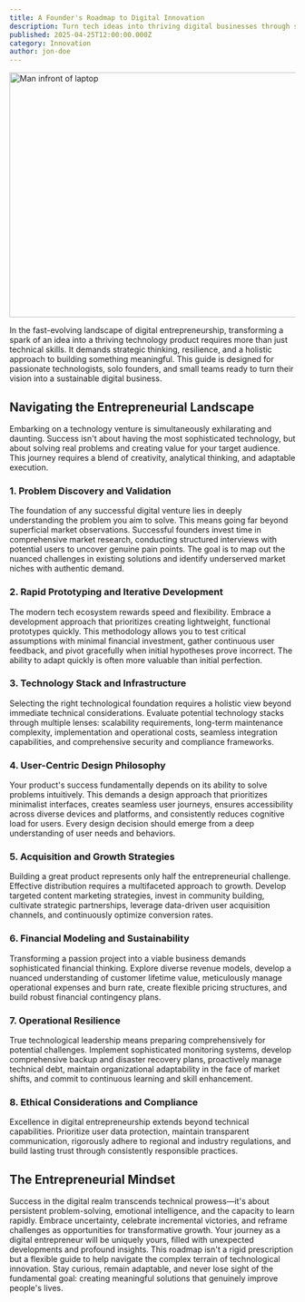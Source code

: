 ```yaml
---
title: A Founder's Roadmap to Digital Innovation
description: Turn tech ideas into thriving digital businesses through strategic innovation and user-centered beautiful design.
published: 2025-04-25T12:00:00.000Z
category: Innovation
author: jon-doe
---
```


<Image
  src="/assets/blog/a-founders-roadmap-to-digital-innovation/hero.webp"
  alt="Man infront of laptop"
  width="768"
  height="432"
  className="w-full rounded-lg"
/>

In the fast-evolving landscape of digital entrepreneurship, transforming a spark of an idea into a thriving technology product requires more than just technical skills. It demands strategic thinking, resilience, and a holistic approach to building something meaningful. This guide is designed for passionate technologists, solo founders, and small teams ready to turn their vision into a sustainable digital business.

## Navigating the Entrepreneurial Landscape

Embarking on a technology venture is simultaneously exhilarating and daunting. Success isn't about having the most sophisticated technology, but about solving real problems and creating value for your target audience. This journey requires a blend of creativity, analytical thinking, and adaptable execution.

### 1. Problem Discovery and Validation

The foundation of any successful digital venture lies in deeply understanding the problem you aim to solve. This means going far beyond superficial market observations. Successful founders invest time in comprehensive market research, conducting structured interviews with potential users to uncover genuine pain points. The goal is to map out the nuanced challenges in existing solutions and identify underserved market niches with authentic demand.

### 2. Rapid Prototyping and Iterative Development

The modern tech ecosystem rewards speed and flexibility. Embrace a development approach that prioritizes creating lightweight, functional prototypes quickly. This methodology allows you to test critical assumptions with minimal financial investment, gather continuous user feedback, and pivot gracefully when initial hypotheses prove incorrect. The ability to adapt quickly is often more valuable than initial perfection.

### 3. Technology Stack and Infrastructure

Selecting the right technological foundation requires a holistic view beyond immediate technical considerations. Evaluate potential technology stacks through multiple lenses: scalability requirements, long-term maintenance complexity, implementation and operational costs, seamless integration capabilities, and comprehensive security and compliance frameworks.

### 4. User-Centric Design Philosophy

Your product's success fundamentally depends on its ability to solve problems intuitively. This demands a design approach that prioritizes minimalist interfaces, creates seamless user journeys, ensures accessibility across diverse devices and platforms, and consistently reduces cognitive load for users. Every design decision should emerge from a deep understanding of user needs and behaviors.

### 5. Acquisition and Growth Strategies

Building a great product represents only half the entrepreneurial challenge. Effective distribution requires a multifaceted approach to growth. Develop targeted content marketing strategies, invest in community building, cultivate strategic partnerships, leverage data-driven user acquisition channels, and continuously optimize conversion rates.

### 6. Financial Modeling and Sustainability

Transforming a passion project into a viable business demands sophisticated financial thinking. Explore diverse revenue models, develop a nuanced understanding of customer lifetime value, meticulously manage operational expenses and burn rate, create flexible pricing structures, and build robust financial contingency plans.

### 7. Operational Resilience

True technological leadership means preparing comprehensively for potential challenges. Implement sophisticated monitoring systems, develop comprehensive backup and disaster recovery plans, proactively manage technical debt, maintain organizational adaptability in the face of market shifts, and commit to continuous learning and skill enhancement.

### 8. Ethical Considerations and Compliance

Excellence in digital entrepreneurship extends beyond technical capabilities. Prioritize user data protection, maintain transparent communication, rigorously adhere to regional and industry regulations, and build lasting trust through consistently responsible practices.

## The Entrepreneurial Mindset

Success in the digital realm transcends technical prowess—it's about persistent problem-solving, emotional intelligence, and the capacity to learn rapidly. Embrace uncertainty, celebrate incremental victories, and reframe challenges as opportunities for transformative growth.
Your journey as a digital entrepreneur will be uniquely yours, filled with unexpected developments and profound insights. This roadmap isn't a rigid prescription but a flexible guide to help navigate the complex terrain of technological innovation.
Stay curious, remain adaptable, and never lose sight of the fundamental goal: creating meaningful solutions that genuinely improve people's lives.
